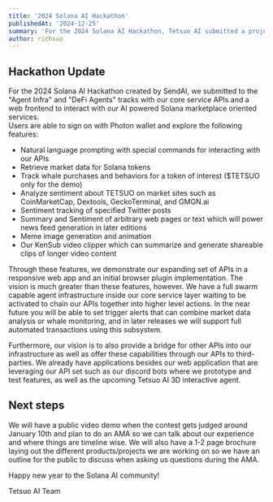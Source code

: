 ```yaml
---
title: '2024 Solana AI Hackathon'
publishedAt: '2024-12-25'
summary: 'For the 2024 Solana AI Hackathon, Tetsuo AI submitted a project that acts as an agent interface and a marketplace for AI powered tools and APIs'
author: richsuo
---
```


## Hackathon Update

For the 2024 Solana AI Hackathon created by SendAI, we submitted to the "Agent Infra" and "DeFi Agents" tracks with our core service APIs and a web frontend to interact with our AI powered Solana marketplace oriented services.  
Users are able to sign on with Photon wallet and explore the following features:
- Natural language prompting with special commands for interacting with our APIs
- Retrieve market data for Solana tokens
- Track whale purchases and behaviors for a token of interest ($TETSUO only for the demo)
- Analyze sentiment about TETSUO on market sites such as CoinMarketCap, Dextools, GeckoTerminal, and GMGN.ai
- Sentiment tracking of specified Twitter posts
- Summary and Sentiment of arbitrary web pages or text which will power news feed generation in later editions
- Meme image generation and animation
- Our KenSub video clipper which can summarize and generate shareable clips of longer video content

Through these features, we demonstrate our expanding set of APIs in a responsive web app and an initial browser plugin implementation.
The vision is much greater than these features, however. We have a full swarm capable agent infrastructure inside our core service layer waiting to be activated to chain our APIs together into higher level actions. 
In the near future you will be able to set trigger alerts that can combine market data analysis or whale monitoring, and in later releases we will support full automated transactions using this subsystem.  

Furthermore, our vision is to also provide a bridge for other APIs into our infrastructure as well as offer these capabilities through our APIs to third-parties. 
We already have applications besides our web application that are leveraging our API set such as our discord bots where we prototype and test features, as well as the upcoming Tetsuo AI 3D interactive agent.


## Next steps

We will have a public video demo when the contest gets judged around January 10th and plan to do an AMA so we can talk about our experience and where things are timeline wise. 
We will also have a 1-2 page brochure laying out the different products/projects we are working on so we have an outline for the public to discuss when asking us questions during the AMA. 

Happy new year to the Solana AI community! 

Tetsuo AI Team
